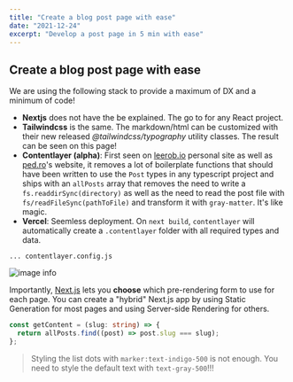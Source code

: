 ```yaml
---
title: "Create a blog post page with ease"
date: "2021-12-24"
excerpt: "Develop a post page in 5 min with ease"
---
```


## Create a blog post page with ease

We are using the following stack to provide a maximum of DX and a minimum of code!

- **Nextjs** does not have the be explained. The go to for any React project.
- **Tailwindcss** is the same. The markdown/html can be customized with their new released _@tailwindcss/typography_ utility classes. The result can be seen on this page!
- **Contentlayer (alpha)**: First seen on [leerob.io](https://github.com/leerob/leerob.io) personal site as well as [ped.ro](https://github.com/peduarte/ped.ro)'s website, it removes a lot of boilerplate functions that should have been written to use the `Post` types in any typescript project and ships with an `allPosts` array that removes the need to write a `fs.readdirSync(directory)` as well as the need to read the post file with `fs/readFileSync(pathToFile)` and transform it with `gray-matter`. It's like magic.
- **Vercel**: Seemless deployment. On `next build`, `contentlayer` will automatically create a `.contentlayer` folder with all required types and data.

`... contentlayer.config.js`

![image info](/assets/contactdiary.png)

Importantly, [Next.js](https://nextjs.org/) lets you **choose** which pre-rendering form to use for each page. You can create a "hybrid" Next.js app by using Static Generation for most pages and using Server-side Rendering for others.

```ts
const getContent = (slug: string) => {
  return allPosts.find((post) => post.slug === slug);
};
```

> Styling the list dots with `marker:text-indigo-500` is not enough. You need to style the default text with `text-gray-500`!!!
